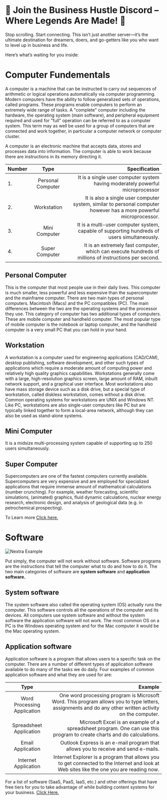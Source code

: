 
# 🚀 Join the Business Hustle Discord – Where Legends Are Made! 🚀

Stop scrolling. Start connecting. This isn’t just another server—it’s the ultimate destination for dreamers, doers, and go-getters like you who want to level up in business and life.

Here’s what’s waiting for you inside:


# Computer Fundementals 

A computer is a machine that can be instructed to carry out sequences of arithmetic or logical operations automatically via computer programming. Modern computers have the ability to follow generalized sets of operations, called programs. These programs enable computers to perform an extremely wide range of tasks. A "complete" computer including the hardware, the operating system (main software), and peripheral equipment required and used for "full" operation can be referred to as a computer system. This term may as well be used for a group of computers that are connected and work together, in particular a computer network or computer cluster.

A computer is an electronic machine that accepts data, stores and processes data into information. The computer is able to work because there are instructions in its memory directing it.


| Number        | Type             |Specification                                                                                                      |
| :------------ | :---------:      | ----------:                                                                                                      |
| 1.            |Personal Computer | It is a single user computer system having moderately powerful microprocessor                                    |
| 2.            |Workstation       |It is also a single user computer system, similar to personal computer however has a more powerful microprocessor.|
| 3.            |Mini Computer     |It is a multi-user computer system, capable of supporting hundreds of users simultaneously.                       |
| 4.            |Super Computer    |It is an extremely fast computer, which can execute hundreds of millions of instructions per second.             |
 

## Personal Computer 

This is the computer that most people use in their daily lives. This computer is much smaller, less powerful and less expensive than the supercomputer and the mainframe computer. There are two main types of personal computers. Macintosh (Macs) and the PC compatibles (PC). The main differences between the two are the operating systems and the processor they use. This category of computer has two additional types of computers. These are mobile computer and handheld computer. The most popular type of mobile computer is the notebook or laptop computer, and the handheld computer is a very small PC that you can hold in your hand.

## Workstation 

A workstation is a computer used for engineering applications (CAD/CAM), desktop publishing, software development, and other such types of applications which require a moderate amount of computing power and relatively high quality graphics capabilities. Workstations generally come with a large, high-resolution graphics screen, large amount of RAM, inbuilt network support, and a graphical user interface. Most workstations also have mass storage device such as a disk drive, but a special type of workstation, called diskless workstation, comes without a disk drive. Common operating systems for workstations are UNIX and Windows NT. Like PC, workstations are also single-user computers like PC but are typically linked together to form a local-area network, although they can also be used as stand-alone systems.

## Mini Computer

It is a midsize multi-processing system capable of supporting up to 250 users simultaneously.

## Super Computer

Supercomputers are one of the fastest computers currently available. Supercomputers are very expensive and are employed for specialized applications that require immense amount of mathematical calculations (number crunching).
For example, weather forecasting, scientific simulations, (animated) graphics, fluid dynamic calculations, nuclear energy research, electronic design, and analysis of geological data (e.g. in petrochemical prospecting).

To Learn more [Click here.](https://businesshustle-af43.vercel.app/get-started#documentaries)

# Software

 <Bleed>![Nextra Example](../public/soft.png)</Bleed>
 
Put simply, the computer will not work without software. Software programs are the instructions that tell the computer what to do and how to do it. The two main categories of software are **system software** and **application software.** 

## System software 

The system software also called the operating system (OS) actually runs the computer. This software controls all the operations of the computer and its devices. All computers use system software and without the system software the application software will not work. The most common OS on a PC is the Windows operating system and for the Mac computer it would be the Mac operating system.

## Application software

Application software is a program that allows users to a specific task on the computer. There are a number of different types of application software available to do many of the tasks we do daily. Four examples of common application software and what they are used for are:

| Type             |Example                                                                                                     |
| :---------:                | ----------:                                                                                                      |
|Word Processing Application | One word processing program is Microsoft Word. This program allows you to type letters, assignments and do any other written activity on the computer.|
|Spreadsheet Application     |Microsoft Excel is an example of a spreadsheet program. One can use this program to create charts and do calculations.|
|Email Application           |Outlook Express is an e-mail program that allows you to receive and send e-mails.|
|Internet Application        |Internet Explorer is a program that allows you to get connected to the Internet and look at Web sites like the one you are reading now.|


For a list of software (SaaS, PaaS, IaaS, etc.) and other offerings that have free tiers for you to take advantage of while building content systems for your business. [Click Here.](https://businesshustle-af43.vercel.app/get-started) 
